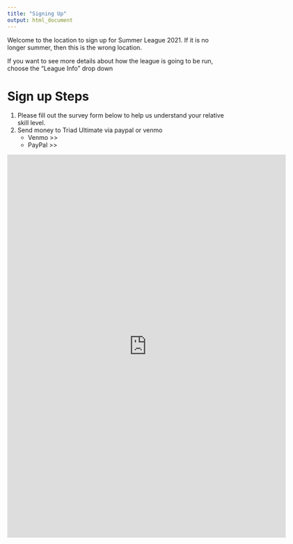 ```yaml
---
title: "Signing Up"
output: html_document
---
```


Welcome to the location to sign up for Summer League 2021. If it is no longer summer, then this is the wrong location.

If you want to see more details about how the league is going to be run, choose the "League Info" drop down


# Sign up Steps  

1. Please fill out the survey form below to help us understand your relative skill level.  
1. Send money to Triad Ultimate via paypal or venmo  
    * Venmo >>  
    * PayPal >> 


<iframe src="https://docs.google.com/forms/d/e/1FAIpQLSeZcQi-pTylk-XN2T_l5v3kB8ajJYFCjuiWqeJulxPW2AxYhg/viewform?embedded=true" width="640" height="881" frameborder="0" marginheight="0" marginwidth="0">Loading…</iframe>
 
